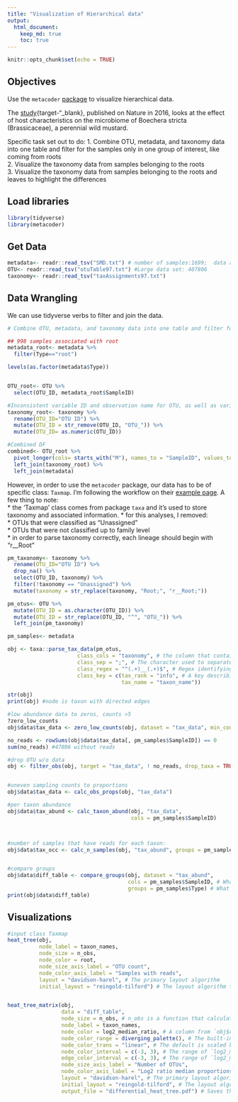```yaml
---
title: "Visualization of Hierarchical data"
output:
  html_document:
    keep_md: true
    toc: true
---
```


```r
knitr::opts_chunk$set(echo = TRUE)
```

## Objectives

Use the `metacoder` [package](https://grunwaldlab.github.io/metacoder_documentation/index.html){target="_blank"} to visualize hierarchical data. 

The [study](https://www.nature.com/articles/ncomms12151){target-"_blank}, published on Nature in 2016, looks at the effect of host characteristics on the microbiome of Boechera stricta (Brassicaceae), a perennial wild mustard. 

Specific task set out to do:
1.	Combine OTU, metadata, and taxonomy data into one table and filter for the samples only in one group of interest, like coming from roots  
2.	Visualize the taxonomy data from samples belonging to the roots  
3.	Visualize the taxonomy data from samples belonging to the roots and leaves to highlight the differences  

## Load libraries

```r
library(tidyverse)
library(metacoder)
```

## Get Data

```r
metadata<- readr::read_tsv("SMD.txt") # number of samples:1699;  data and metadata associated to it: 15 variables
OTU<- readr::read_tsv("otuTable97.txt") #Large data set: 407806 
taxonomy<- readr::read_tsv("taxAssignments97.txt") 
```

## Data Wrangling 

We can use tidyverse verbs to filter and join the data. 
```r
# Combine OTU, metadata, and taxonomy data into one table and filter for the samples only in one group of interest, like coming from roots  

## 998 samples associated with root
metadata_root<- metadata %>%
  filter(Type=="root")

levels(as.factor(metadata$Type))


OTU_root<- OTU %>%
  select(OTU_ID, metadata_root$SampleID)

#Inconsistent variable ID and observation name for OTU, as well as variable type
taxonomy_root<- taxonomy %>%
  rename(OTU_ID="OTU ID") %>%
  mutate(OTU_ID = str_remove(OTU_ID, "OTU_")) %>%
  mutate(OTU_ID= as.numeric(OTU_ID))

#Combined DF
combined<- OTU_root %>%
  pivot_longer(cols= starts_with("M"), names_to = "SampleID", values_to = "counts") %>%
  left_join(taxonomy_root) %>%
  left_join(metadata)

```

However, in order to use the `metacoder` package, our data has to be of specific class: `Taxmap`. I'm following the workflow on their [example page](https://grunwaldlab.github.io/metacoder_documentation/example.html){target="_blank"}. A few thing to note:  
 * the 'Taxmap' class comes from package `taxa` and it's used to store taxonomy and associated information. 
 * for this analyses, I removed:  
    * OTUs that were classified as "Unassigned"  
    * OTUs that were not classified up to family level  
 * in order to parse taxonomy correctly, each lineage should begin with "r__Root"

```r

pm_taxonomy<- taxonomy %>%
  rename(OTU_ID="OTU ID") %>%
  drop_na() %>%
  select(OTU_ID, taxonomy) %>%
  filter(!taxonomy == "Unassigned") %>%
  mutate(taxonomy = str_replace(taxonomy, "Root;", "r__Root;"))

pm_otus<- OTU %>%
  mutate(OTU_ID = as.character(OTU_ID)) %>%
  mutate(OTU_ID = str_replace(OTU_ID, "^", "OTU_")) %>%
  left_join(pm_taxonomy) 

pm_samples<- metadata

obj <- taxa::parse_tax_data(pm_otus,
                      class_cols = "taxonomy", # the column that contains taxonomic information
                      class_sep = ";", # The character used to separate taxa in the classification
                      class_regex = "^(.+)__(.+)$", # Regex identifying where the data for each taxon is
                      class_key = c(tax_rank = "info", # A key describing each regex capture group
                                    tax_name = "taxon_name"))

str(obj)
print(obj) #node is taxon with directed edges

#low abundance data to zeros, counts >5
?zero_low_counts
obj$data$tax_data <- zero_low_counts(obj, dataset = "tax_data", min_count = 5)

no_reads <- rowSums(obj$data$tax_data[, pm_samples$SampleID]) == 0
sum(no_reads) #47806 without reads

#drop OTU w/o data
obj <- filter_obs(obj, target = "tax_data", ! no_reads, drop_taxa = TRUE)


#uneven sampling counts to proportions
obj$data$tax_data <- calc_obs_props(obj, "tax_data")

#per taxon abundance
obj$data$tax_abund <- calc_taxon_abund(obj, "tax_data",
                                       cols = pm_samples$SampleID)



#number of samples that have reads for each taxon:
obj$data$tax_occ <- calc_n_samples(obj, "tax_abund", groups = pm_samples$Type, cols = pm_samples$SampleID)


#compare groups
obj$data$diff_table <- compare_groups(obj, dataset = "tax_abund",
                                      cols = pm_samples$SampleID, # What columns of sample data to use
                                      groups = pm_samples$Type) # What category each sample is assigned to
print(obj$data$diff_table)

```


## Visualizations


```r

#input class Taxmap
heat_tree(obj, 
          node_label = taxon_names,
          node_size = n_obs,
          node_color = root, 
          node_size_axis_label = "OTU count",
          node_color_axis_label = "Samples with reads",
          layout = "davidson-harel", # The primary layout algorithm
          initial_layout = "reingold-tilford") # The layout algorithm that initializes node locations


heat_tree_matrix(obj,
                 data = "diff_table",
                 node_size = n_obs, # n_obs is a function that calculates, in this case, the number of OTUs per taxon
                 node_label = taxon_names,
                 node_color = log2_median_ratio, # A column from `obj$data$diff_table`
                 node_color_range = diverging_palette(), # The built-in palette for diverging data
                 node_color_trans = "linear", # The default is scaled by circle area
                 node_color_interval = c(-3, 3), # The range of `log2_median_ratio` to display
                 edge_color_interval = c(-3, 3), # The range of `log2_median_ratio` to display
                 node_size_axis_label = "Number of OTUs",
                 node_color_axis_label = "Log2 ratio median proportions",
                 layout = "davidson-harel", # The primary layout algorithm
                 initial_layout = "reingold-tilford", # The layout algorithm that initializes node locations
                 output_file = "differential_heat_tree.pdf") # Saves the plot as a pdf file

```
